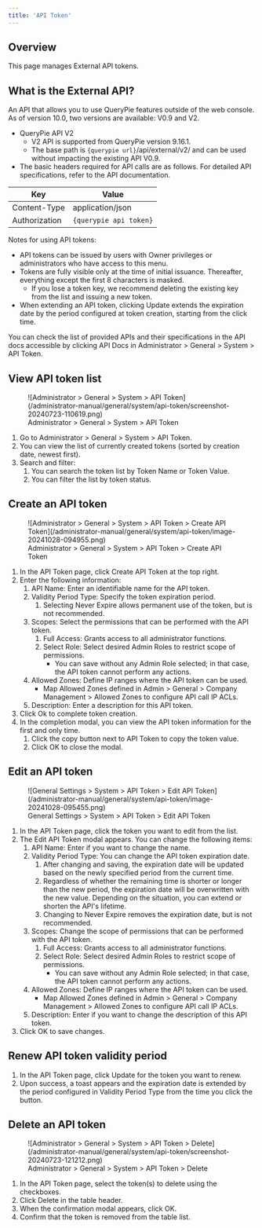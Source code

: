 ```yaml
---
title: 'API Token'
---
```



## Overview

This page manages External API tokens.

## What is the External API?

An API that allows you to use QueryPie features outside of the web console. As of version 10.0, two versions are available: V0.9 and V2.

* QueryPie API V2
    * V2 API is supported from QueryPie version 9.16.1.
    * The base path is `{querypie url}`/api/external/v2/ and can be used without impacting the existing API V0.9.
* The basic headers required for API calls are as follows. For detailed API specifications, refer to the API documentation.

| Key | Value |
| ------------- | ---------------------- |
| Content-Type  | application/json       |
| Authorization | `{querypie api token}` |

Notes for using API tokens:

* API tokens can be issued by users with Owner privileges or administrators who have access to this menu.
* Tokens are fully visible only at the time of initial issuance. Thereafter, everything except the first 8 characters is masked.
    * If you lose a token key, we recommend deleting the existing key from the list and issuing a new token.
* When extending an API token, clicking Update extends the expiration date by the period configured at token creation, starting from the click time.

<Callout type="info">
You can check the list of provided APIs and their specifications in the API docs accessible by clicking API Docs in Administrator > General > System > API Token.
</Callout>

## View API token list

<figure data-layout="center" data-align="center">
![Administrator > General > System > API Token](/administrator-manual/general/system/api-token/screenshot-20240723-110619.png)
<figcaption>
Administrator > General > System > API Token
</figcaption>
</figure>

1. Go to Administrator > General > System > API Token.
2. You can view the list of currently created tokens (sorted by creation date, newest first).
3. Search and filter:
    1. You can search the token list by Token Name or Token Value.
    2. You can filter the list by token status.

## Create an API token

<figure data-layout="center" data-align="center">
![Administrator > General > System > API Token > Create API Token](/administrator-manual/general/system/api-token/image-20241028-094955.png)
<figcaption>
Administrator > General > System > API Token > Create API Token
</figcaption>
</figure>

1. In the API Token page, click Create API Token at the top right.
2. Enter the following information:
    1. API Name: Enter an identifiable name for the API token.
    2. Validity Period Type: Specify the token expiration period.
        1. Selecting Never Expire allows permanent use of the token, but is not recommended.
    3. Scopes: Select the permissions that can be performed with the API token.
        1. Full Access: Grants access to all administrator functions.
        2. Select Role: Select desired Admin Roles to restrict scope of permissions.
            * You can save without any Admin Role selected; in that case, the API token cannot perform any actions.
    4. Allowed Zones: Define IP ranges where the API token can be used.
        * Map Allowed Zones defined in Admin > General > Company Management > Allowed Zones to configure API call IP ACLs.
    5. Description: Enter a description for this API token.
3. Click Ok to complete token creation.
4. In the completion modal, you can view the API token information for the first and only time.
    1. Click the copy button next to API Token to copy the token value.
    2. Click OK to close the modal.

## Edit an API token

<figure data-layout="center" data-align="center">
![General Settings > System > API Token > Edit API Token](/administrator-manual/general/system/api-token/image-20241028-095455.png)
<figcaption>
General Settings > System > API Token > Edit API Token
</figcaption>
</figure>

1. In the API Token page, click the token you want to edit from the list.
2. The Edit API Token modal appears. You can change the following items:
    1. API Name: Enter if you want to change the name.
    2. Validity Period Type: You can change the API token expiration date.
        1. After changing and saving, the expiration date will be updated based on the newly specified period from the current time.
        2. Regardless of whether the remaining time is shorter or longer than the new period, the expiration date will be overwritten with the new value. Depending on the situation, you can extend or shorten the API's lifetime.
        3. Changing to Never Expire removes the expiration date, but is not recommended.
    3. Scopes: Change the scope of permissions that can be performed with the API token.
        1. Full Access: Grants access to all administrator functions.
        2. Select Role: Select desired Admin Roles to restrict scope of permissions.
            * You can save without any Admin Role selected; in that case, the API token cannot perform any actions.
    4. Allowed Zones: Define IP ranges where the API token can be used.
        * Map Allowed Zones defined in Admin > General > Company Management > Allowed Zones to configure API call IP ACLs.
    5. Description: Enter if you want to change the description of this API token.
3. Click OK to save changes.

## Renew API token validity period

1. In the API Token page, click Update for the token you want to renew.
2. Upon success, a toast appears and the expiration date is extended by the period configured in Validity Period Type from the time you click the button.

## Delete an API token

<figure data-layout="center" data-align="center">
![Administrator > General > System > API Token > Delete](/administrator-manual/general/system/api-token/screenshot-20240723-121212.png)
<figcaption>
Administrator > General > System > API Token > Delete
</figcaption>
</figure>

1. In the API Token page, select the token(s) to delete using the checkboxes.
2. Click Delete in the table header.
3. When the confirmation modal appears, click OK.
4. Confirm that the token is removed from the table list.
